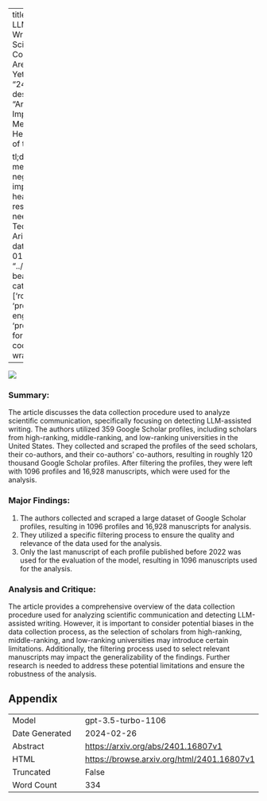 
---
title: "Detecting LLM-Assisted Writing in Scientific Communication: Are We There Yet?"
id: "2401.16807v1"
description: "Article: The Impact of Social Media on Mental Health: A Review of the Literature

tl;dr: Social media can negatively impact mental health, but more research is needed."
author: Teddy Lazebnik, Ariel Rosenfeld
date: "2024-01-30"
image: "../../../bayesian-beagle.png"
categories: ['robustness', 'prompt-engineering', 'programming']
format:
  html:
    code-overflow: wrap
---

![](../../../bayesian-beagle.png)

### **Summary:**
The article discusses the data collection procedure used to analyze scientific communication, specifically focusing on detecting LLM-assisted writing. The authors utilized 359 Google Scholar profiles, including scholars from high-ranking, middle-ranking, and low-ranking universities in the United States. They collected and scraped the profiles of the seed scholars, their co-authors, and their co-authors' co-authors, resulting in roughly 120 thousand Google Scholar profiles. After filtering the profiles, they were left with 1096 profiles and 16,928 manuscripts, which were used for the analysis.

### Major Findings:
1. The authors collected and scraped a large dataset of Google Scholar profiles, resulting in 1096 profiles and 16,928 manuscripts for analysis.
2. They utilized a specific filtering process to ensure the quality and relevance of the data used for the analysis.
3. Only the last manuscript of each profile published before 2022 was used for the evaluation of the model, resulting in 1096 manuscripts used for the analysis.

### Analysis and Critique:
The article provides a comprehensive overview of the data collection procedure used for analyzing scientific communication and detecting LLM-assisted writing. However, it is important to consider potential biases in the data collection process, as the selection of scholars from high-ranking, middle-ranking, and low-ranking universities may introduce certain limitations. Additionally, the filtering process used to select relevant manuscripts may impact the generalizability of the findings. Further research is needed to address these potential limitations and ensure the robustness of the analysis.

## Appendix

|          |          |
|----------|----------|
| Model     | gpt-3.5-turbo-1106       |
| Date Generated     | 2024-02-26       |
| Abstract | [https://arxiv.org/abs/2401.16807v1](https://arxiv.org/abs/2401.16807v1)        |
| HTML     | [https://browse.arxiv.org/html/2401.16807v1](https://browse.arxiv.org/html/2401.16807v1)       |
| Truncated       | False       |
| Word Count       | 334       |